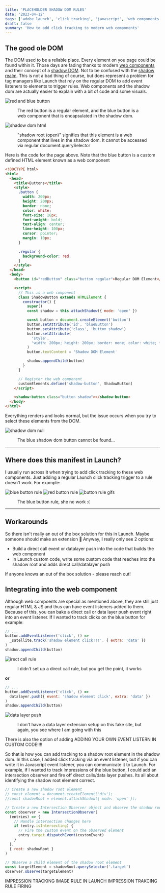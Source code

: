 ```yaml
---
title: 'PLACEHOLDER SHADOW DOM RULES'
date: '2023-04-12'
tags: ['adobe launch', 'click tracking', 'javascript', 'web components']
draft: false
summary: 'How to add click tracking to modern web components'
---
```


## The good ole DOM

The DOM used to be a reliable place. Every element on you page could be found within it.
Those days are fading thanks to modern [web components](https://developer.mozilla.org/en-US/docs/Web/Web_Components) and their concept of a [shadow DOM](https://developer.mozilla.org/en-US/docs/Web/Web_Components/Using_shadow_DOM).
Not to be confused with the [shadow realm](https://www.urbandictionary.com/define.php?term=Shadow+Realm). This is not a bad thing of course,
but does represent a problem for tag managers like Launch that rely on the regular DOM to add event listeners to elements to trigger rules.
Web components and the shadow dom are actually easier to explain with a bit of code and some visuals.

![red and blue button](https://images.ctfassets.net/on47yk52ubpi/EFtfZyGfMsSXbUhem7Vvo/f16a8adb99ae736bf817cc5d41e3783c/Screenshot_2023-04-09_at_5.57.38_PM.png)

<figure>
  <figcaption>
    The red button is a regular element, and the blue button is a web component that is encapsulated
    in the shadow dom.
  </figcaption>
</figure>

![shadow dom html](https://images.ctfassets.net/on47yk52ubpi/7EUzVCDq1zRssQC4cPyng9/dea0adbdcb0d98b095a052fb8699334b/Screenshot_2023-04-09_at_8.37.17_PM.png)

<figure>
  <figcaption>
    "shadow root (open)" signifies that this element is a web component that lives in the shadow
    dom. It cannot be accessed via regular document.querySelector
  </figcaption>
</figure>

Here is the code for the page above. Note that the blue button is a custom defined HTML element known as a web component

```html
<!DOCTYPE html>
<html>
  <head>
    <title>Buttons</title>
    <style>
      .button {
        width: 200px;
        height: 200px;
        border: none;
        color: white;
        font-size: 16px;
        font-weight: bold;
        text-align: center;
        line-height: 100px;
        cursor: pointer;
        margin: 10px;
      }

      .regular {
        background-color: red;
      }
    </style>
  </head>
  <body>
    <button id="redButton" class="button regular">Regular DOM Element</button>

    <script>
      // This is a web component
      class ShadowButton extends HTMLElement {
        constructor() {
          super()
          const shadow = this.attachShadow({ mode: 'open' })

          const button = document.createElement('button')
          button.setAttribute('id', 'blueButton')
          button.setAttribute('class', 'button shadow')
          button.setAttribute(
            'style',
            'width: 200px; height: 200px; border: none; color: white; font-size: 16px; font-weight: bold; text-align: center; line-height: 100px; cursor: pointer; margin: 10px;background-color:blue'
          )
          button.textContent = 'Shadow DOM Element'

          shadow.appendChild(button)
        }
      }

      // Register the web component
      customElements.define('shadow-button', ShadowButton)
    </script>

    <shadow-button class="button shadow"></shadow-button>
  </body>
</html>
```

Everything renders and looks normal, but the issue occurs when you try to select these elements from the DOM.

![shadow dom null](https://images.ctfassets.net/on47yk52ubpi/5o3ghfRg5zP7dUKeaurWwS/598bfa2ed296802764d11220d6fa5f56/Screenshot_2023-04-09_at_6.01.39_PM.png)

<figure>
  <figcaption>The blue shadow dom button cannot be found...</figcaption>
</figure>

---

## Where does this manifest in Launch?

I usually run across it when trying to add click tracking to these web components.
Just adding a regular Launch click tracking trigger to a rule doesn't work. For example:

![blue button rule](https://images.ctfassets.net/on47yk52ubpi/1nV1Rgvt2cfP15h2DV68Tv/1cafb4916f1b4a7961ce1f7c1d695430/Screenshot_2023-04-12_at_2.50.50_PM.png)
![red button rule](https://images.ctfassets.net/on47yk52ubpi/6FHE1xLqp5FJgujk02uvHV/f6831c504ec1e3a920331f737dbaddc4/Screenshot_2023-04-12_at_2.58.41_PM.png)
![button rule gifs](https://images.ctfassets.net/on47yk52ubpi/3XcB8JcbV60AfgVTCd3gC7/aa0abdb36005733122ef43be7222c0bf/buttonfires.gif)

<figure>
  <figcaption>The blue button rule, she no work :(</figcaption>
</figure>

---

## Workarounds

So there isn't really an out of the box solution for this in Launch. Maybe someone should make an extension 🤔
Anyway, I really only see 2 options:

- Build a direct call event or datalayer push into the code that builds the web component
- In Launch custom code, write some custom code that reaches into the shadow root and adds direct call/datalayer push

If anyone knows an out of the box solution - please reach out!

## Integrating into the web component

Although web compoents are special as mentioned above, they are still just regular HTML & JS and thus can
have event listeners added to them. Because of this, you can bake a direct call or data layer push event right
into an event listener. If I wanted to track clicks on the blue button for example:

```javascript
// ...
button.addEventListener('click', () =>
  _satellite.track('shadow element click!!!', { extra: 'data' })
)
shadow.appendChild(button)
```

![irect call rule](https://images.ctfassets.net/on47yk52ubpi/3kolQkxUBmc40YnjYkeSdf/da855cad428f61d079de34e518e27183/bluebuttondirectcall.gif)

<figure>
  <figcaption>I didn't set up a direct call rule, but you get the point, it works</figcaption>
</figure>

**or**

```javascript
// ...
button.addEventListener('click', () =>
  datalayer.push({ event: 'shadow element click', extra: 'data' })
)
shadow.appendChild(button)
```

![data layer push](https://images.ctfassets.net/on47yk52ubpi/16vlVePf6QBBgPJqaGtEHJ/99b13a20d58d30c44af3f1ab76f0a320/datalayerpush.gif)

<figure>
  <figcaption>
    I don't have a data layer extension setup on this fake site, but again, you see where I am going
    with this
  </figcaption>
</figure>

There is also the option of adding ADDING YOUR OWN EVENT LISTERN IN CUSTOM CODE!!!!

So that is how you can add tracking to a shadow root element in the shadow dom. In this case, I added click
tracking via an event listener, but if you can write it in Javascript event listener, you can communicate it to Launch. For example,
if I wanted to track impressions of the blue button, I could add an intersection observer and fire off direct calls/data layer pushes.
Its all about identifying the shadow root element correct.

```javascript
// Create a new shadow root element
// const element = document.createElement('div');
//const shadowRoot = element.attachShadow({ mode: 'open' });

// Create a new Intersection Observer object and observe the shadow root element
const observer = new IntersectionObserver(
  (entries) => {
    // Handle intersection changes here
    if (entry.isIntersecting) {
      // Fire the custom event on the observed element
      entry.target.dispatchEvent(customEvent)
    }
  },
  { root: shadowRoot }
)

// Observe a child element of the shadow root element
const targetElement = shadowRoot.querySelector('.target')
observer.observe(targetElement)
```

IMPRESSION TRACKING IMAGE RULE IN LAUNCH
IMPRESSION TRAKCING RULE FIRING
